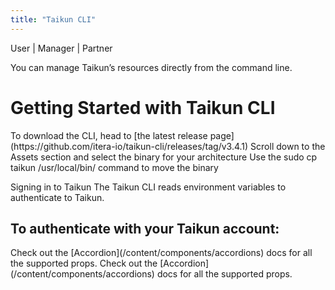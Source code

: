 ```yaml
---
title: "Taikun CLI"
---
```


<Icon icon="user" iconType="solid" /> User | <Icon icon="user-tie" iconType="solid" /> Manager | <Icon icon="handshake" iconType="solid" /> Partner

You can manage Taikun’s resources directly from the command line.

# Getting Started with Taikun CLI

<Steps>
  <Step title="First Step">
    To download the CLI, head to [the latest release page](https://github.com/itera-io/taikun-cli/releases/tag/v3.4.1)
  </Step>

  <Step title="Second Step">
    Scroll down to the Assets section and select the binary for your architecture
  </Step>

  <Step title="Third Step">
    Use the sudo cp taikun /usr/local/bin/ command to move the binary
  </Step>
</Steps>

Signing in to Taikun The Taikun CLI reads environment variables to authenticate to Taikun.

## To authenticate with your Taikun account:

<AccordionGroup>
  <Accordion title="FAQ without Icon" />

  <Accordion title="FAQ with Icon" icon="alien-8bit">
    Check out the [Accordion](/content/components/accordions) docs for all the supported props.
  </Accordion>

  <Accordion title="FAQ without Icon">
    Check out the [Accordion](/content/components/accordions) docs for all the supported props.
  </Accordion>
</AccordionGroup>